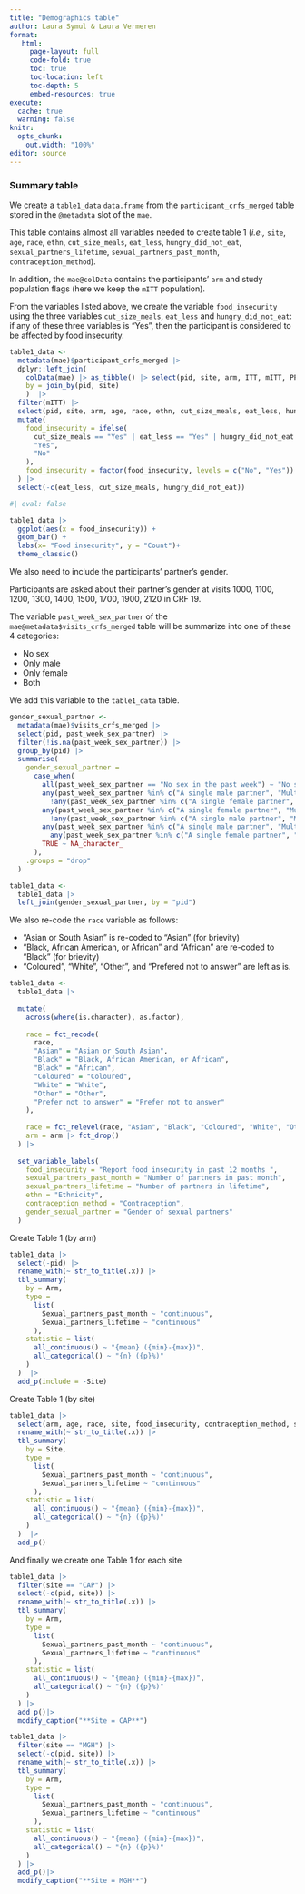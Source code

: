 ```yaml
---
title: "Demographics table"
author: Laura Symul & Laura Vermeren
format: 
   html:
     page-layout: full
     code-fold: true
     toc: true
     toc-location: left
     toc-depth: 5
     embed-resources: true
execute:
  cache: true
  warning: false
knitr:
  opts_chunk:
    out.width: "100%"
editor: source
---
```



### Summary table 

We create a `table1_data` `data.frame` from the `participant_crfs_merged` table stored in the `@metadata` slot of the `mae`. 

This table contains almost all variables needed to create table 1 (*i.e., *`site`, `age`, `race`, `ethn`, `cut_size_meals`, `eat_less`, `hungry_did_not_eat`, `sexual_partners_lifetime`, `sexual_partners_past_month`, `contraception_method`).

In addition, the `mae@colData` contains the participants' `arm` and study population flags (here we keep the `mITT` population). 

From the variables listed above, we create the variable `food_insecurity` using the three variables `cut_size_meals`, `eat_less` and `hungry_did_not_eat`: if any of these three variables is "Yes", then the participant is considered to be affected by food insecurity.

```r

table1_data <- 
  metadata(mae)$participant_crfs_merged |> 
  dplyr::left_join(
    colData(mae) |> as_tibble() |> select(pid, site, arm, ITT, mITT, PP) |> distinct(), 
    by = join_by(pid, site)
    )  |> 
  filter(mITT) |> 
  select(pid, site, arm, age, race, ethn, cut_size_meals, eat_less, hungry_did_not_eat, sexual_partners_lifetime, sexual_partners_past_month, contraception_method) |> 
  mutate(
    food_insecurity = ifelse(
      cut_size_meals == "Yes" | eat_less == "Yes" | hungry_did_not_eat == "Yes",
      "Yes",
      "No"
    ),
    food_insecurity = factor(food_insecurity, levels = c("No", "Yes"))
  ) |> 
  select(-c(eat_less, cut_size_meals, hungry_did_not_eat))

```


```r
#| eval: false

table1_data |> 
  ggplot(aes(x = food_insecurity)) +
  geom_bar() +
  labs(x= "Food insecurity", y = "Count")+
  theme_classic()


```


We also need to include the participants' partner's gender. 

Participants are asked about their partner's gender at visits 1000, 1100, 1200, 1300, 1400, 1500, 1700, 1900, 2120 in CRF 19. 

The variable `past_week_sex_partner` of the `mae@metadata$visits_crfs_merged` table will be summarize into one of these 4 categories:

- No sex
- Only male 
- Only female
- Both

We add this variable to the `table1_data` table.

```r

gender_sexual_partner <- 
  metadata(mae)$visits_crfs_merged |>
  select(pid, past_week_sex_partner) |>
  filter(!is.na(past_week_sex_partner)) |>
  group_by(pid) |>
  summarise(
    gender_sexual_partner = 
      case_when(
        all(past_week_sex_partner == "No sex in the past week") ~ "No sex",
        any(past_week_sex_partner %in% c("A single male partner", "Multiple male partners")) &
          !any(past_week_sex_partner %in% c("A single female partner", "Multiple female partners")) ~ "Only man",
        any(past_week_sex_partner %in% c("A single female partner", "Multiple female partners")) &
          !any(past_week_sex_partner %in% c("A single male partner", "Multiple male partners")) ~ "Only female",
        any(past_week_sex_partner %in% c("A single male partner", "Multiple male partners")) &
          any(past_week_sex_partner %in% c("A single female partner", "Multiple female partners")) ~ "Both",
        TRUE ~ NA_character_
      ),
    .groups = "drop"
  )

table1_data <- 
  table1_data |> 
  left_join(gender_sexual_partner, by = "pid")

```



We also re-code the `race` variable as follows:

- "Asian or South Asian" is re-coded to "Asian" (for brievity)
- "Black, African American, or African" and "African" are re-coded to "Black" (for brievity)
- "Coloured", "White", "Other", and "Prefered not to answer" are left as is.


```r

table1_data <-
  table1_data |>
  
  mutate(
    across(where(is.character), as.factor),
    
    race = fct_recode(
      race,
      "Asian" = "Asian or South Asian",
      "Black" = "Black, African American, or African",
      "Black" = "African",
      "Coloured" = "Coloured",
      "White" = "White",
      "Other" = "Other",
      "Prefer not to answer" = "Prefer not to answer"
    ),
    
    race = fct_relevel(race, "Asian", "Black", "Coloured", "White", "Other", "Prefer not to answer"),
    arm = arm |> fct_drop()
  ) |>
  
  set_variable_labels(
    food_insecurity = "Report food insecurity in past 12 months ",
    sexual_partners_past_month = "Number of partners in past month",
    sexual_partners_lifetime = "Number of partners in lifetime",
    ethn = "Ethnicity", 
    contraception_method = "Contraception", 
    gender_sexual_partner = "Gender of sexual partners"
  )

```

Create Table 1 (by arm)

```r

table1_data |> 
  select(-pid) |>
  rename_with(~ str_to_title(.x)) |>  
  tbl_summary(
    by = Arm,
    type =
      list(
        Sexual_partners_past_month ~ "continuous",
        Sexual_partners_lifetime ~ "continuous"
      ),
    statistic = list(
      all_continuous() ~ "{mean} ({min}-{max})",
      all_categorical() ~ "{n} ({p}%)"
    )
  )  |> 
  add_p(include = -Site)

```


Create Table 1 (by site)

```r

table1_data |> 
  select(arm, age, race, site, food_insecurity, contraception_method, sexual_partners_past_month, sexual_partners_lifetime) |>
  rename_with(~ str_to_title(.x)) |>  
  tbl_summary(
    by = Site,
    type =
      list(
        Sexual_partners_past_month ~ "continuous",
        Sexual_partners_lifetime ~ "continuous"
      ),
    statistic = list(
      all_continuous() ~ "{mean} ({min}-{max})",
      all_categorical() ~ "{n} ({p}%)"
    )
  )  |> 
  add_p()


```

And finally we create one Table 1 for each site 

```r


table1_data |> 
  filter(site == "CAP") |> 
  select(-c(pid, site)) |>
  rename_with(~ str_to_title(.x)) |>  
  tbl_summary(
    by = Arm,
    type =
      list(
        Sexual_partners_past_month ~ "continuous",
        Sexual_partners_lifetime ~ "continuous"
      ),
    statistic = list(
      all_continuous() ~ "{mean} ({min}-{max})",
      all_categorical() ~ "{n} ({p}%)"
    )
  ) |> 
  add_p()|>
  modify_caption("**Site = CAP**")

table1_data |> 
  filter(site == "MGH") |> 
  select(-c(pid, site)) |>
  rename_with(~ str_to_title(.x)) |>  
  tbl_summary(
    by = Arm,
    type =
      list(
        Sexual_partners_past_month ~ "continuous",
        Sexual_partners_lifetime ~ "continuous"
      ),
    statistic = list(
      all_continuous() ~ "{mean} ({min}-{max})",
      all_categorical() ~ "{n} ({p}%)"
    )
  ) |> 
  add_p()|>
  modify_caption("**Site = MGH**")


```






